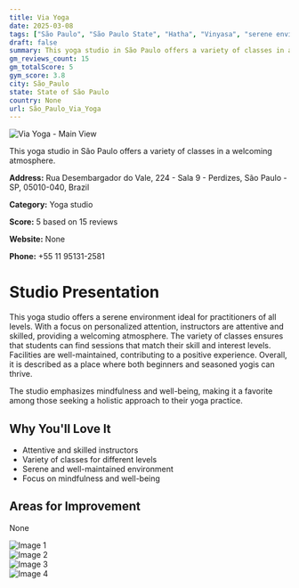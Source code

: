 ```yaml
---
title: Via Yoga
date: 2025-03-08
tags: ["São Paulo", "São Paulo State", "Hatha", "Vinyasa", "serene environment", "personalized attention", "São Paulo"]  
draft: false
summary: This yoga studio in São Paulo offers a variety of classes in a welcoming atmosphere.
gm_reviews_count: 15
gm_totalScore: 5
gym_score: 3.8
city: São_Paulo
state: State of São Paulo
country: None
url: São_Paulo_Via_Yoga
---
```


<div className="aspect-[16/9] relative my-8">
  <img 
    src="https://lh5.googleusercontent.com/p/AF1QipNzOnrE0epZt9vXpFt4_oIKjElEMSiux-KE2woI=w1920-h1080-k-no"
    alt="Via Yoga - Main View"
    className="object-cover absolute inset-0 w-full h-full rounded-lg"
  />
</div>

This yoga studio in São Paulo offers a variety of classes in a welcoming atmosphere.

**Address:** Rua Desembargador do Vale, 224 - Sala 9 - Perdizes, São Paulo - SP, 05010-040, Brazil

**Category:** Yoga studio

**Score:** 5 based on 15 reviews

**Website:** None

**Phone:** +55 11 95131-2581

# Studio Presentation

This yoga studio offers a serene environment ideal for practitioners of all levels. With a focus on personalized attention, instructors are attentive and skilled, providing a welcoming atmosphere. The variety of classes ensures that students can find sessions that match their skill and interest levels. Facilities are well-maintained, contributing to a positive experience. Overall, it is described as a place where both beginners and seasoned yogis can thrive. 

The studio emphasizes mindfulness and well-being, making it a favorite among those seeking a holistic approach to their yoga practice.

## Why You'll Love It

- Attentive and skilled instructors
- Variety of classes for different levels
- Serene and well-maintained environment
- Focus on mindfulness and well-being

## Areas for Improvement

None

<div className="grid grid-cols-1 xl:grid-cols-2 gap-4 my-8">
<div className="aspect-[4/3] relative"><img src="https://lh5.googleusercontent.com/p/AF1QipMWZDUe2CTVm2DLLE8gKLgCxVCeKPFRoA7EyMwn=w1920-h1080-k-no" alt="Image 1" className="object-cover absolute inset-0 w-full h-full rounded-lg" /></div>
<div className="aspect-[4/3] relative"><img src="https://lh5.googleusercontent.com/p/AF1QipNS_zqjqh6lYaQEZ3vpSv05VExsHqq9Q3cvYzuj=w1920-h1080-k-no" alt="Image 2" className="object-cover absolute inset-0 w-full h-full rounded-lg" /></div>
<div className="aspect-[4/3] relative"><img src="https://lh5.googleusercontent.com/p/AF1QipNLLTkgHskpiImFWwM3h9V-tsgGDYbRGXCTombX=w1920-h1080-k-no" alt="Image 3" className="object-cover absolute inset-0 w-full h-full rounded-lg" /></div>
<div className="aspect-[4/3] relative"><img src="https://lh5.googleusercontent.com/p/AF1QipOetoIJZObL8ksvELI-Gjy98fFqw3cKeJ0IsFY7=w1920-h1080-k-no" alt="Image 4" className="object-cover absolute inset-0 w-full h-full rounded-lg" /></div>
</div>